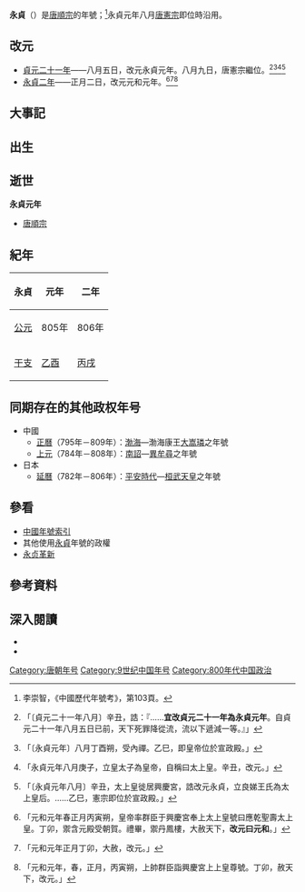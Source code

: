 {{Eranamebox|年号=永貞
|起讫时间=805年八月－806年正月
|政权=[[唐朝|唐朝]]
|帝王=[[唐顺宗|唐顺宗]]李诵
|历时=约4个月
|timeline= <timeline>
ImageSize  = width:200 height:50
PlotArea   = width:180 height:30 left:10 bottom:20
TimeAxis   = orientation:horizontal
DateFormat = yyyy
Period    = from:618 till:907
AlignBars  = early
ScaleMajor = increment:54 start:618
Colors =
  id:canvas value:rgb(1,1,0.85)
BackgroundColors = canvas:canvas
PlotData =
  width:15 color:black
  bar:era from:start till:end
  bar:era from:805 till:805 color:red
  bar:era from:805 till:806 color:blue
</timeline>
|说明= {{fontcolor|blue|永貞}}在唐朝和{{fontcolor|red|唐顺宗}}时期的位置。 
}}
'''永貞'''（{{kj|805年|八月|806年|正月}}）是[[唐順宗|唐順宗]]的年號；<ref>李崇智，《中國歷代年號考》，第103頁。</ref>永貞元年八月[[唐憲宗|唐憲宗]]即位時沿用。

==改元==
*[[805年|貞元二十一年]]——八月五日，改元永貞元年。八月九日，唐憲宗繼位。<ref>{{cite wikisource|title=舊唐書本紀第十四順宗|last=劉昫|wslink=zh:舊唐書/卷14}}「〔貞元二十一年八月〕辛丑，誥：『……'''宜改貞元二十一年為永貞元年'''。自貞元二十一年八月五日已前，天下死罪降從流，流以下遞減一等。』」</ref><ref>{{cite wikisource|title=舊唐書本紀第十四憲宗上|last=劉昫|wslink=zh:舊唐書/卷14}}「〔永貞元年〕八月丁酉朔，受內禪。乙巳，即皇帝位於宣政殿。」</ref><ref>{{cite wikisource|title=新唐書本紀第七順宗|last=歐陽脩|wslink=zh:新唐書/卷007}}「永貞元年八月庚子，立皇太子為皇帝，自稱曰太上皇。辛丑，改元。」</ref><ref>{{cite wikisource|title=資治通鑑唐紀五十二|last=司馬光|wslink=zh:資治通鑒 (胡三省音注)/卷236}}「〔永貞元年八月〕辛丑，太上皇徙居興慶宮，誥改元永貞，立良娣王氏為太上皇后。……乙巳，憲宗即位於宣政殿。」</ref>
*[[806年|永貞二年]]——正月二日，改元元和元年。<ref>{{cite wikisource|title=舊唐書本紀第十四憲宗上|last=劉昫|wslink=zh:舊唐書/卷14}}「元和元年春正月丙寅朔，皇帝率群臣于興慶宮奉上太上皇號曰應乾聖壽太上皇。丁卯，禦含元殿受朝賀。禮畢，禦丹鳳樓，大赦天下，'''改元曰元和'''。」</ref><ref>{{cite wikisource|title=新唐書本紀第七憲宗|last=歐陽脩|wslink=zh:新唐書/卷007}}「元和元年正月丁卯，大赦，改元。」</ref><ref>{{cite wikisource|title=資治通鑑唐紀五十三|last=司馬光|wslink=zh:資治通鑒 (胡三省音注)/卷237}}「元和元年，春，正月，丙寅朔，上帥群臣詣興慶宮上上皇尊號。丁卯，赦天下，改元。」</ref>

==大事記==

==出生==

==逝世==
'''永貞元年'''
*[[唐順宗|唐順宗]]

==紀年==
{| class="wikitable"  style="text-align:center;"
!永貞!!元年!!二年
|-
![[公元|公元]]
|805年||806年
|-
![[干支|干支]]
|[[乙酉|乙酉]]||[[丙戌|丙戌]]
|}

==同期存在的其他政权年号==
*中國
**[[正曆_(渤海)|正曆]]（795年－809年）：[[渤海国|渤海]]—渤海康王[[大嵩璘|大嵩璘]]之年號
**[[上元_(南诏)|上元]]（784年－808年）：[[南詔|南詔]]—[[異牟尋|異牟尋]]之年號
*日本
**[[延曆|延曆]]（782年－806年）：[[平安時代|平安時代]]—[[桓武天皇|桓武天皇]]之年號

==參看==
*[[中国年号列表#唐朝|中國年號索引]]
*其他使用[[永貞|永貞]]年號的政權
*[[永贞革新|永贞革新]]

==參考資料==
{{Reflist}}

==深入閱讀==
<div>
*{{Cite book|author=李崇智|title=中國歷代年號考|format=|url=|date=2004年12月|publisher=中華書局|location=北京|id=ISBN 7101025129}}
*{{Cite book|author=鄧洪波|title=東亞歷史年表|format=pdf|url=http://www.eastasia.ntu.edu.tw/chinese/05_a04.htm|date=2005年3月|publisher=國立臺灣大學東亞經典與文化研究計劃|location=臺北|id=ISBN 9789860005189|access-date=2021-12-06|archive-date=2007-08-25|archive-url=https://web.archive.org/web/20070825002742/http://www.eastasia.ntu.edu.tw/chinese/05_a04.htm}}
</div>

{{年号|[[貞元_(唐朝)|貞元]]|[[中国年号列表|唐朝年號]]<br>805年|[[元和_(唐朝)|元和]]}}
{{唐朝年号}}

[[Category:唐朝年号|Category:唐朝年号]]
[[Category:9世纪中国年号|Category:9世纪中国年号]]
[[Category:800年代中国政治|Category:800年代中国政治]]